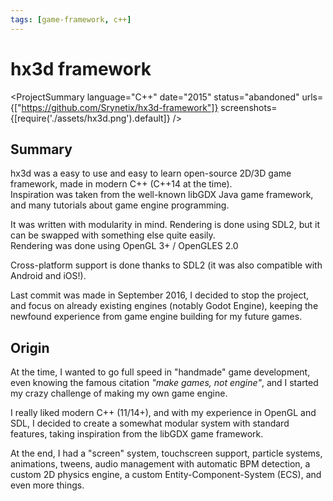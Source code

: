 ```yaml
---
tags: [game-framework, c++]
---
```

<Back name="Projects" link="../../" />

# hx3d framework

<ProjectSummary
    language="C++"
    date="2015"
    status="abandoned"
    urls={["https://github.com/Srynetix/hx3d-framework"]}
    screenshots={[require('./assets/hx3d.png').default]}
/>

## Summary

hx3d was a easy to use and easy to learn open-source 2D/3D game framework, made in modern C++ (C++14 at the time).  
Inspiration was taken from the well-known <ELink href="https://libgdx.badlogicgames.com/">libGDX</ELink> Java game framework, and many tutorials about game engine programming.

It was written with modularity in mind. Rendering is done using <ELink href="https://www.libsdl.org/">SDL2</ELink>, but it can be swapped with something else quite easily.  
Rendering was done using OpenGL 3+ / OpenGLES 2.0

Cross-platform support is done thanks to SDL2 (it was also compatible with Android and iOS!).

Last commit was made in September 2016, I decided to stop the project, and focus on already existing engines (notably <ELink href="https://godotengine.org/">Godot Engine</ELink>), keeping the newfound experience from game engine building for my future games.

## Origin

At the time, I wanted to go full speed in "handmade" game development, even knowing the famous citation _"make games, not engine"_, and I started my crazy challenge of making my own game engine.

I really liked modern C++ (11/14+), and with my experience in OpenGL and SDL, I decided to create a somewhat modular system with standard features, taking inspiration from the libGDX game framework.

At the end, I had a "screen" system, touchscreen support, particle systems, animations, tweens, audio management with automatic BPM detection, a custom 2D physics engine, a custom Entity-Component-System (ECS), and even more things.
